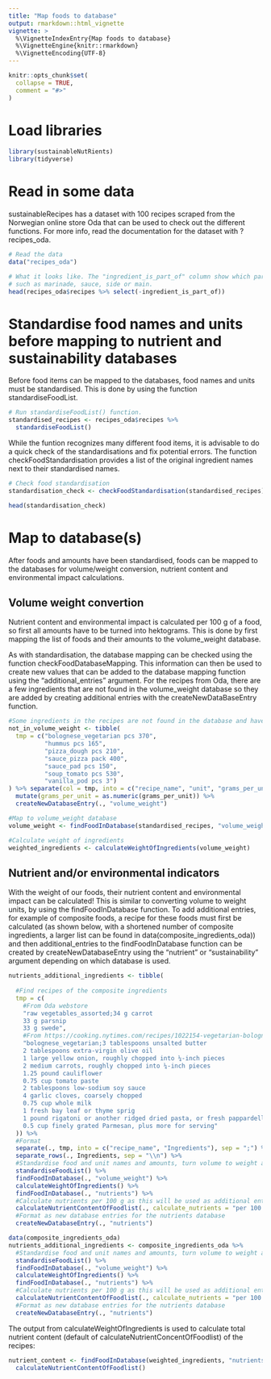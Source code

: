 ```yaml
---
title: "Map foods to database"
output: rmarkdown::html_vignette
vignette: >
  %\VignetteIndexEntry{Map foods to database}
  %\VignetteEngine{knitr::rmarkdown}
  %\VignetteEncoding{UTF-8}
---
```


```r
knitr::opts_chunk$set(
  collapse = TRUE,
  comment = "#>"
)
```

# Load libraries
```r
library(sustainableNutRients)
library(tidyverse)
```

# Read in some data
sustainableRecipes has a dataset with 100 recipes scraped from the Norwegian online store Oda that can be used to check out the different functions. For more info, read the documentation for the dataset with ?recipes_oda.
```r
# Read the data
data("recipes_oda")

# What it looks like. The "ingredient_is_part_of" column show which part of the recipe the ingredient comes from
# such as marinade, sauce, side or main.
head(recipes_oda$recipes %>% select(-ingredient_is_part_of))
```

# Standardise food names and units before mapping to nutrient and sustainability databases
Before food items can be mapped to the databases, food names and units must be standardised. This is done by using the function standardiseFoodList.
```r
# Run standardiseFoodList() function.
standardised_recipes <- recipes_oda$recipes %>%
  standardiseFoodList()
```
While the funtion recognizes many different food items, it is advisable to do a quick check of the standardisations and fix potential errors. The function checkFoodStandardisation provides a list of the original ingredient names next to their standardised names.
```r
# Check food standardisation
standardisation_check <- checkFoodStandardisation(standardised_recipes)

head(standardisation_check)
```

# Map to database(s)
After foods and amounts have been standardised, foods can be mapped to the databases for volume/weight conversion, nutrient content and environmental impact calculations.

## Volume weight convertion
Nutrient content and environmental impact is calculated per 100 g of a food, so first all amounts have to be turned into hektograms. This is done by first mapping the list of foods and their amounts to the volume_weight database.

As with standardisation, the database mapping can be checked using the function checkFoodDatabaseMapping. This information can then be used to create new values that can be added to the database mapping function using the "additional_entries" argument. For the recipes from Oda, there are a few ingredients that are not found in the volume_weight database so they are added by creating additional entries with the createNewDataBaseEntry function.

```r
#Some ingredients in the recipes are not found in the database and have been mapped to a similar but wrong ingredient. These will be added by creating additional entries to the database
not_in_volume_weight <- tibble(
  tmp = c("bolognese_vegetarian pcs 370",
          "hummus pcs 165",
          "pizza_dough pcs 210",
          "sauce_pizza pack 400",
          "sauce_pad pcs 150",
          "soup_tomato pcs 530",
          "vanilla_pod pcs 3")
) %>% separate(col = tmp, into = c("recipe_name", "unit", "grams_per_unit"), sep = " ") %>%
  mutate(grams_per_unit = as.numeric(grams_per_unit)) %>%
  createNewDatabaseEntry(., "volume_weight")

#Map to volume_weight database
volume_weight <- findFoodInDatabase(standardised_recipes, "volume_weight", additional_entries = not_in_volume_weight)

#Calculate weight of ingredients
weighted_ingredients <- calculateWeightOfIngredients(volume_weight)
```

## Nutrient and/or environmental indicators
With the weight of our foods, their nutrient content and environmental impact can be calculated! This is similar to converting volume to weight units, by using the findFoodInDatabase function. To add additional entries, for example of composite foods, a recipe for these foods must first be calculated (as shown below, with a shortened number of composite ingredients, a larger list can be found in data(composite_ingredients_oda)) and then additional_entries to the findFoodInDatabase function can be created by createNewDatabaseEntry using the "nutrient" or "sustainability" argument depending on which database is used.

```r
nutrients_additional_ingredients <- tibble(
  
  #Find recipes of the composite ingredients
  tmp = c(
    #From Oda webstore
    "raw vegetables_assorted;34 g carrot
    33 g parsnip
    33 g swede",
    #From https://cooking.nytimes.com/recipes/1022154-vegetarian-bolognese
    "bolognese_vegetarian;3 tablespoons unsalted butter
    2 tablespoons extra-virgin olive oil
    1 large yellow onion, roughly chopped into ¼-inch pieces
    2 medium carrots, roughly chopped into ¼-inch pieces
    1.25 pound cauliflower
    0.75 cup tomato paste
    2 tablespoons low-sodium soy sauce
    4 garlic cloves, coarsely chopped
    0.75 cup whole milk
    1 fresh bay leaf or thyme sprig
    1 pound rigatoni or another ridged dried pasta, or fresh pappardelle or tagliatelle
    0.5 cup finely grated Parmesan, plus more for serving"
  )) %>%
  #Format
  separate(., tmp, into = c("recipe_name", "Ingredients"), sep = ";") %>%
  separate_rows(., Ingredients, sep = "\\n") %>%
  #Standardise food and unit names and amounts, turn volume to weight and calculate nutrient content
  standardiseFoodList() %>%
  findFoodInDatabase(., "volume_weight") %>%
  calculateWeightOfIngredients() %>%
  findFoodInDatabase(., "nutrients") %>%
  #Calculate nutrients per 100 g as this will be used as additional entries to calculate nutrient content of other recipes
  calculateNutrientContentOfFoodlist(., calculate_nutrients = "per 100 g") %>%
  #Format as new database entries for the nutrients database
  createNewDatabaseEntry(., "nutrients")
```
```r
data(composite_ingredients_oda)
nutrients_additional_ingredients <- composite_ingredients_oda %>%
  #Standardise food and unit names and amounts, turn volume to weight and calculate nutrient content
  standardiseFoodList() %>%
  findFoodInDatabase(., "volume_weight") %>%
  calculateWeightOfIngredients() %>%
  findFoodInDatabase(., "nutrients") %>%
  #Calculate nutrients per 100 g as this will be used as additional entries to calculate nutrient content of other recipes
  calculateNutrientContentOfFoodlist(., calculate_nutrients = "per 100 g") %>%
  #Format as new database entries for the nutrients database
  createNewDatabaseEntry(., "nutrients")
```
The output from calculateWeightOfIngredients is used to calculate total nutrient content (default of calculateNutrientConcentOfFoodlist) of the recipes:
```r
nutrient_content <- findFoodInDatabase(weighted_ingredients, "nutrients", additional_entries = nutrients_additional_ingredients) %>%
  calculateNutrientContentOfFoodlist()
```


